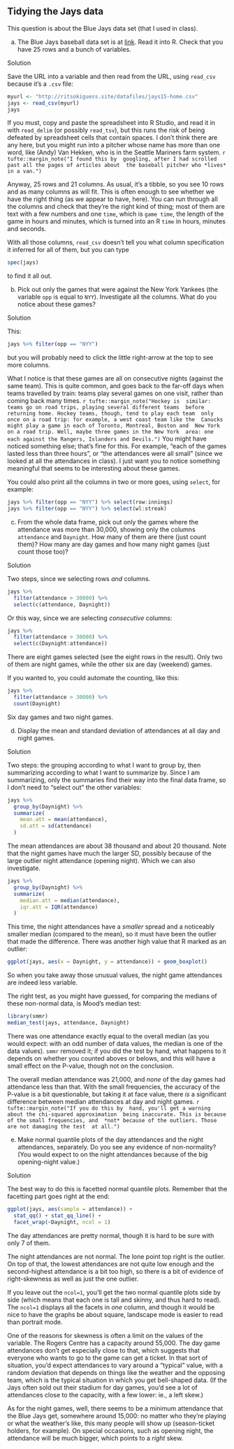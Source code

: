 ##  Tidying the Jays data


 This question is about the Blue Jays data set (that I used
in class).



(a) The Blue Jays baseball data set is at
[link](http://ritsokiguess.site/datafiles/jays15-home.csv). Read
it into R. Check that you have 25 rows and a bunch of variables.



Solution


Save the URL into a variable and then read from the URL, using
`read_csv` because it's a `.csv` file:

```r
myurl <- "http://ritsokiguess.site/datafiles/jays15-home.csv"
jays <- read_csv(myurl)
jays
```


If you must, copy and paste the spreadsheet into R Studio, and read it
in with `read_delim` (or possibly `read_tsv`), but
this runs the risk of being defeated by spreadsheet cells that contain
spaces. I don't think there are any here, but you might run into a
pitcher whose name has more than one word, like (Andy) Van Hekken, who
is in the Seattle Mariners farm system.
`r tufte::margin_note("I found this by  googling, after I had scrolled past all the pages of articles about  the baseball pitcher who *lives* in a van.")`

Anyway, 25 rows and 21 columns. As usual, it's a tibble, so you see 10
rows and as many columns as will fit. This is often enough to see
whether we have the right thing (as we appear to have, here). You can
run through all the columns and check that they're the right kind of
thing; most of them are text with a few numbers and one `time`,
which is ``game time``, the length of the game in hours and
minutes, which is turned into an R `time` in hours, minutes and
seconds. 

With all those columns, `read_csv` doesn't tell you what
column specification it inferred for all of them, but you can type

```r
spec(jays)
```

 

to find it all out.



(b) Pick out only the games that were against the New York Yankees
(the variable `opp` is equal to `NYY`). Investigate all
the columns.  What do you notice about these games?



Solution

This:

```r
jays %>% filter(opp == "NYY")
```

 

but you will probably need to click the little right-arrow at the top
to see more columns. 

What I notice is that these games are all on consecutive nights
(against the same team). This is quite common, and goes back to the
far-off days when teams travelled by train: teams play several games
on one visit, rather than coming back many times.
`r tufte::margin_note("Hockey is  similar: teams go on road trips, playing several different teams  before returning home. Hockey teams, though, tend to play each team  only once on a road trip: for example, a west coast team like the  Canucks might play a game in each of Toronto, Montreal, Boston and  New York on a road trip. Well, maybe three games in the New York  area: one each against the Rangers, Islanders and Devils.")` 
You might have noticed something else;
that's fine for this. For example, 
"each of the games lasted less than three hours", 
or "the attendances were all small" (since we
looked at all the attendances in class). I just want you to notice
something meaningful that seems to be interesting about these games.

You could also print all the columns in two or more goes, using
`select`, for example:

```r
jays %>% filter(opp == "NYY") %>% select(row:innings)
jays %>% filter(opp == "NYY") %>% select(wl:streak)
```

 




(c) From the whole data frame, pick out only the games where the
attendance was more than 30,000, showing only the columns
`attendance` and `Daynight`. How many of them are there
(just count them)? How many are day games and how many night games
(just count those too)?



Solution



Two steps, since we selecting rows *and* columns. 

```r
jays %>%
  filter(attendance > 30000) %>%
  select(c(attendance, Daynight))
```

 

Or this way, since we are selecting
*consecutive* columns:

```r
jays %>%
  filter(attendance > 30000) %>%
  select(c(Daynight:attendance))
```

 

There are eight games selected (see the eight rows in the
result). Only two of them are night games, while the other six are day
(weekend) games.

If you wanted to, you could automate the counting, like this:

```r
jays %>%
  filter(attendance > 30000) %>%
  count(Daynight)
```

 

Six day games and two night games.




(d) Display the mean and standard deviation of attendances at all
day and night games.



Solution


Two steps: the grouping according to what I want to group by, then
summarizing according to what I want to summarize by. Since I am
summarizing, only the summaries find their way into the final data
frame, so I don't need to "select out" the other variables:

```r
jays %>%
  group_by(Daynight) %>%
  summarize(
    mean.att = mean(attendance),
    sd.att = sd(attendance)
  )
```

 

The mean attendances are about 38 thousand and about 20 thousand. Note
that the night games have much the larger SD, possibly because of the
large outlier night attendance (opening night). Which we can also
investigate. 

```r
jays %>%
  group_by(Daynight) %>%
  summarize(
    median.att = median(attendance),
    iqr.att = IQR(attendance)
  )
```

 
This time, the night attendances have a *smaller* spread and a
noticeably smaller median (compared to the mean), so it must have been
the outlier that made the difference. There was another high value
that R marked as an outlier:

```r
ggplot(jays, aes(x = Daynight, y = attendance)) + geom_boxplot()
```

 

So when you take away those unusual values, the night game attendances
are indeed less variable.

The right test, as you might have guessed, for comparing the medians
of these non-normal data, is Mood's median test:

```r
library(smmr)
median_test(jays, attendance, Daynight)
```

 

There was one attendance exactly equal to the overall median (as you
would expect: with an odd number of data values, the median is one of
the data values). `smmr` removed it; if you did the test by
hand, what happens to it depends on whether you counted aboves or
belows, and this will have a small effect on the P-value, though not
on the conclusion.

The overall median attendance was 21,000, and *none* of the day
games had attendance less than that. With the small frequencies, the
accuracy of the P-value is a bit questionable, but taking it at face
value, there *is* a significant difference between median 
attendances at day and night games.
`r tufte::margin_note("If you do this by  hand, you'll get a warning about the chi-squared approximation  being inaccurate. This is because of the small frequencies, and  *not* because of the outliers. Those are not damaging the test  at all.")`



(e) Make normal quantile plots of the day attendances and the night
attendances, separately. Do you see any evidence of non-normality?
(You would expect to on the night attendances because of the big
opening-night value.)



Solution


The best way to do this is facetted normal quantile
plots. Remember that the facetting part goes right at the end:
```r
ggplot(jays, aes(sample = attendance)) +
  stat_qq() + stat_qq_line() +
  facet_wrap(~Daynight, ncol = 1)
```

     
The day attendances are pretty normal, though it is hard to be sure
with only 7 of them. 

The night attendances are not normal. The lone point top right is the
outlier. On top of that, the lowest attendances are not quite low enough and
the second-highest attendance is a bit too high, so there is a bit of
evidence of right-skewness as well as just the one outlier. 

If you leave out the `ncol=1`, you'll get the two normal
quantile plots side by side (which means that each one is tall and
skinny, and thus hard to read). The `ncol=1` displays all the
facets in *one* column, and though it would be nice to have the
graphs be about square, landscape mode is easier to read than portrait
mode.  

One of the reasons for skewness is often a limit on the values of the
variable. The Rogers Centre has a capacity around 55,000. The day game
attendances don't get especially close to that, which suggests that
everyone who wants to go to the game can get a ticket. In that sort of
situation, you'd expect attendances to vary around a "typical"
value, with a random deviation that depends on things like the weather
and the opposing team, which is the typical situation in which you get
bell-shaped data. (If the Jays often sold out their stadium for day
games, you'd see a lot of attendances close to the capacity, with a
few lower: ie., a left skew.)

As for the night games, well, there seems to be a minimum attendance
that the Blue Jays get, somewhere around 15,000: no matter who they're
playing or what the weather's like, this many people will show up
(season-ticket holders, for example). On special occasions, such as
opening night, the attendance will be much bigger, which points to a
*right* skew.






